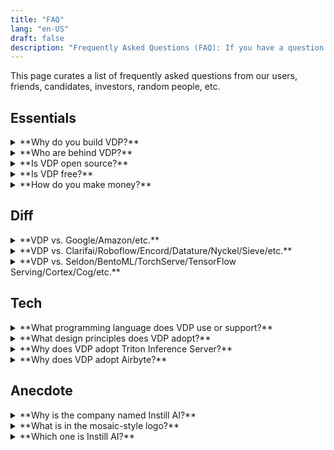 ```yaml
---
title: "FAQ"
lang: "en-US"
draft: false
description: "Frequently Asked Questions (FAQ): If you have a question about the open-source data ETL tool VDP https://github.com/instill-ai/vdp, you're in the right place"
---
```


This page curates a list of frequently asked questions from our users, friends, candidates, investors, random people, etc.

## Essentials

<details>
<summary>**Why do you build VDP?**</summary>

Modern data stack misses unstructured visual data processing.

It is non-trivial to process unstructured visual data though.
We used to suffer enough in devising our own deep learning computer vision models, putting the models in production, running the day-to-day operation, and endlessly building the peripheral MLOps tools to keep the production AI performance consistent.
All these happened in-house and were non-scalable.

There must be a better way, and **Visual Data Preparation (VDP)** is the answer.

To prevail Vision AI and to make it accessible to everyone, the point is not merely the algorithms (i.e., the computer vision models) but the infrastructure tooling to connect the value of the algorithms end-to-end with the modern data stack.

You can find more detailed narrative in our blog article [Why Instill AI exists](https://blog.instill.tech/why-instill-ai-exists/?utm_source=documentation&utm_medium=link) and [Missing piece in modern data stack: visual data preparation](https://blog.instill.tech/visual-data-preparation/?utm_source=documentation&utm_medium=link).

</details>

<details>
<summary>**Who are behind VDP?**</summary>

We are a nimble team formed by members working for years in Computer Vision, Machine Learning, Deep Learning, large-scale database, and cloud-native applications/infrastructure.
We have in-depth experiences in developing and maintaining a Vision AI system.

Before we started to build VDP, we had fought with streaming large volume data (billions of images a day!) to automate vision tasks using deep learning-based computer vision models, sweating blood to build everything from scratch.

We have learned that model serving for an effective end-to-end data flow concerns not only **high throughput** and **low latency** but also **cost effectiveness**. These criteria are non-trivial to achieve altogether.
In the end, we had successfully built a battle-proven Vision AI system in-house and have the system run in production for years.

What we had built can actually be modularised into working components to benefit a broader spectrum of vision tasks and industry sectors.
We believe it's time to apply our experiences to make Vision AI more accessible to everyone especially the data industry.

In spite of all that, VDP is an open-source project. Everyone is more than welcome to contribute to VDP in any forms. Please refer to the [Contribution](../start-here/getting-started#contribution) section.

</details>

<details>
<summary>**Is VDP open source?**</summary>

Yes. VDP is open source under [Apache License 2.0](https://github.com/instill-ai/vdp/blob/main/LICENSE).

</details>

<details>
<summary>**Is VDP free?**</summary>

Yes. VDP is open source so you can self-host it in your basement for free.

In addition, Instill Cloud (coming soon!) is our hosting service of VDP which offers free-forever tier for hobby projects and prototyping.

If you are interested in the hosting service of VDP, we've started signing up users to our private alpha. [Join the waitlist](https://www.instill.tech/get-access/?utm_source=documentation&utm_medium=link) and we'll contact you when we're ready.

</details>

<details>
<summary>**How do you make money?**</summary>

We offer fully managed VDP service on Instill Cloud (coming soon!) with Team and Enterprise tiers to organisations that want to get all the power of VDP for their teams, without any hassle.

If you are interested in the hosting service of VDP, we've started signing up users to our private alpha. [Join the waitlist](https://www.instill.tech/get-access/?utm_source=documentation&utm_medium=link) and we'll contact you when we're ready.

</details>

## Diff

<details>
<summary>**VDP vs. Google/Amazon/etc.**</summary>

Amazon Rekognition and Google Vision AI are off-the-shelf Vision AI API services using pre-trained models. If the pre-trained models do not work for your dataset, the APIs are useless for you.

To make up the deficiency, Amazon SageMaker and Google Vertex AI alike cloud services offer general-purpose machine learning platform-as-a-service (MLPaaS) which focus on model generation for general machine learning problems.

In contrast, VDP focuses on unstructured visual data ETL, in which the goal is to streamline the ETL pipeline components to enable the modern data stack to tap on the value of the unstructured visual data.

In addition, choosing Google or Amazon alike means choosing a cloud vendor you prefer to be locked in. VDP, on the other hand, is vendor lock-in free.
It is open-source and an API-first open platform. You can self-host VDP in AWS, GCP, or on-premise, or simply subscribe Instill Cloud to start using VDP in a snap.

Last but not least, Instill Cloud offers one order of magnitude lower pay-as-you-go inference price, compared with those major cloud vendors.

</details>

<details>
<summary>**VDP vs. Clarifai/Roboflow/Encord/Datature/Nyckel/Sieve/etc.**</summary>

To the best of our knowledge, these solutions either provide Vision AI API SaaS or Vision AI model generation PaaS.

VDP aims to integrate with tooling in the modern data stack for unstructured visual data ETL.

While effective computer vision models are crucial to transform image and video data, model generation is in fact a task orthogonal to a VDP pipeline.
The design principle of VDP is to make the use of models as flexible as possible.

That said, we will provide AutoML in VDP for custom model training in the near future. At the moment, the VDP users can freely use their familiar ways to generate models and import the models into a VDP pipeline fairly easily.

Find out the supported model sources to import in [Import Models](../import-models/overview) section.

</details>

<details>
<summary>**VDP vs. Seldon/BentoML/TorchServe/TensorFlow Serving/Cortex/Cog/etc.**</summary>

VDP is more than a model serving framework!

VDP has a model serving component specifically for computer vision models, but more importantly, the goal of VDP is to streamline the end-to-end visual data flow.

See [Why is Triton Inference Server adopted?](#why-triton) for further detailed answer about model serving.

</details>

## Tech

<details>
<summary>**What programming language does VDP use or support?**</summary>

VDP's backend components are Go-based and frontend console is written in Next.js, TypeScript, and TailwindCSS.

Nonetheless, VDP is API-first and cloud-native. You can use cURL or the protobuf auto-generated codes to work with VDP. More developer-friendly multi-language SDKs are on our future roadmap.

</details>

<details>
<summary>**What design principles does VDP adopt?**</summary>

- [Microservice](https://en.wikipedia.org/wiki/Microservices) architecture makes VDP to be extensible, flexible and reusable for scenarios where new components are constantly added in VDP.
  The overall microservice system can be also very efficient at scaling phase to scale each backend instances based on their individual workload.
  For example. the `connector-backend` might be way less busy compared with the `model-backend` in a `SYNC` VDP pipeline.

- [IDEALS](https://www.infoq.com/articles/microservices-design-ideals) (**I**nterface segregation, **D**eployability, **E**vent-driven, **A**vailability over consistency, **L**oose coupling, and **S**ingle responsibility) design principle sets a rigorous framework when there comes to any VDP design questions in our day-to-day development.

- [API-first](https://swagger.io/resources/articles/adopting-an-api-first-approach) approach comes naturally with the adoption of microservice and IDEALS. All backend components in VDP are implemented with API-first design principle so the contract is firmly established for whatever necessary integration task coming in the future.

- [The twelve-factor methodology](https://12factor.net) provides a down-to-earth guideline for the development and deployment of VDP components.

Building an effective and efficient machine learning product requires implementing the cutting-edge best practices of MLOps.
There are many essential components involved in the MLOps cycle, and notably, these components are still evolving.

We believe tooling development in AI and Data industry is marching toward a completely modularisation future, meaning that components in MLOps need to take into account flexibility, extensibility and composability as the first-class citizen as far as the design principle goes.

</details>

<details>
<a name="why-triton"></a>
<summary>**Why does VDP adopt Triton Inference Server?**</summary>

There are many great model serving frameworks out there available for production-level model inference — TorchServe, TensorFlow Serving, Seldon, BentoML and Cortex just to name a few.

VDP is highly opinionated in inference performance, as we are keen to achieve both high-throughput and low-latency at the same time, to make VDP cost-effective for our users.

Computer vision algorithms can benefit from parallelism by nature, because all the pixels/voxels imagined in one 2D/3D image can share the same computing operations.
We were therefore looking into the highest performant GPU model serving framework to serve in a VDP pipeline.
Triton Inference Server provides a native way to make the most of NVIDIA GPU architecture (e.g., concurrency, scheduler, batcher) for multiple frameworks including TensorRT, PyTorch, TensorFlow, ONNX, Python and more.

We are continuously working on new features to help create and import a Triton-based model easier. Please refer to [Prepare Models](/docs/prepare-models/overview) for details.

</details>

<details>
<summary>**Why does VDP adopt Airbyte?**</summary>

VDP needs to load the structured data transformed from [Model](../core-concepts/model) to [Destination](../core-concepts/connector#destination).
Since structured data has gained overflowing love in the data industry, instead of reinventing the wheel, what makes more sense is to investigate the best way to plug VDP into the modern data stack for the subsequent structured data journey.

Soon, Airbyte showed up on our radar.

Airbyte has provided a good number of destination connectors for structured data.
In addition, the Airbyte Protocol provides a standardised interface to integrate with VDP.

Last but not least, we love open source.

</details>

## Anecdote

<details>
<summary>**Why is the company named Instill AI?**</summary>

We have been attempting to land Vision AI products ever since the surge of deep learning in 2014.
On the way, we have learned how challenging this can be. To build effective AI products, educate the market about the AI, and eventually see the AI products helping people in real life.
It is fair to say that we, the whole industry, still have a long way to go.

We are enthusiastic about being on the journey, to instill the Vision AI gradually to the industry.

The name is also inspired by a Chinese poem "Delighting in Rain on a Spring Night (春夜喜雨)" by Du Fu (杜甫), particularly for reifying the word "instill":

> 好雨知時節，當春乃發生。
> 隨風潛入夜，潤物細無聲。
> 野徑雲俱黑，江船火獨明。
> 曉看紅濕處，花重錦官城。

It's pretty hard to have this poem precisely translated in English, but anyway the main idea is to express how delightful when hard working finally pays off.

</details>

<details>
<summary>**What is in the mosaic-style logo?**</summary>

Our visual designer [Wen Chen](https://mrwenchen.com/about) has done a great job to embed Instill AI and the meaning of our effort into the logo.

<ZoomableImg
  src="/docs-assets/start-here/why-logo.png"
  alt="logo"
  width="400px"
/>

</details>

<details>

<summary>**Which one is Instill AI?**</summary>

Among all the other Instill AIs you could ever find on the Internet, Instill AI with the domain `instill.tech` is the earliest incorporated company in the UK (on 11 June 2020).

If you Google "Instill AI", please always refer to the right one: https://www.instill.tech to find us. 😉

</details>
